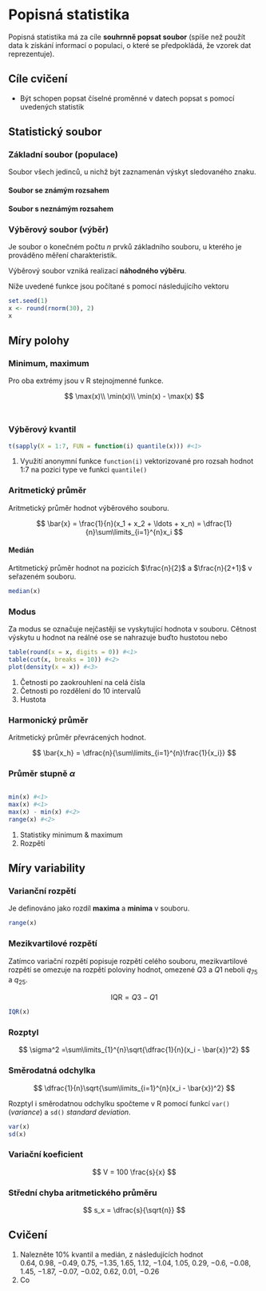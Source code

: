 # Popisná statistika

Popisná statistika má za cíle **souhrnně popsat soubor** (spíše než použít data k získání informací o populaci, o které se předpokládá, že vzorek dat reprezentuje).

::: callout-warning
## Cíle cvičení

- Být schopen popsat číselné proměnné v datech popsat s pomocí uvedených statistik\
:::

## Statistický soubor

### Základní soubor (populace)

Soubor všech jedinců, u nichž být zaznamenán výskyt sledovaného znaku.

#### Soubor se známým rozsahem


#### Soubor s neznámým rozsahem

### Výběrový soubor (výběr)

Je soubor o konečném počtu $n$ prvků základního souboru, u kterého je prováděno 
měření charakteristik. 

Výběrový soubor vzniká realizací **náhodného výběru**. 

Níže uvedené funkce jsou počítané s pomocí následujícího vektoru

```r
set.seed(1)
x <- round(rnorm(30), 2)
x
```

## Míry polohy

### Minimum, maximum

Pro oba extrémy jsou v R stejnojmenné funkce.

$$
 \max(x)\\
 \min(x)\\
 \min(x) - \max(x)
$$ \

### Výběrový kvantil

```r
t(sapply(X = 1:7, FUN = function(i) quantile(x))) #<1>
```
1. Využití anonymní funkce `function(i)` vektorizované pro rozsah hodnot 1:7 na pozici type ve funkci `quantile()`

### Aritmetický průměr {.unnumbered}

Aritmetický průměr hodnot výběrového souboru.

$$
  \bar{x} = \frac{1}{n}(x_1 + x_2 + \ldots + x_n) = \dfrac{1}{n}\sum\limits_{i=1}^{n}x_i
$$

#### Medián

Artitmetický průměr hodnot na pozicích $\frac{n}{2}$ a $\frac{n}{2+1}$ v seřazeném souboru.

```r
median(x)
```

### Modus

Za modus se označuje nejčastěji se vyskytující hodnota v souboru. Cětnost výskytu u hodnot na reálné ose se nahrazuje buďto hustotou nebo

```r
table(round(x = x, digits = 0)) #<1>
table(cut(x, breaks = 10)) #<2>
plot(density(x = x)) #<3>
```
1. Četnosti po zaokrouhlení na celá čísla
2. Četnosti po rozdělení do 10 intervalů
3. Hustota

### Harmonický průměr

Aritmetický průměr převrácených hodnot.

$$
\bar{x_h} = \dfrac{n}{\sum\limits_{i=1}^{n}\frac{1}{x_i}}
$$

### Průměr stupně $\alpha$

```r

```

```r
min(x) #<1>
max(x) #<1>
max(x) - min(x) #<2>
range(x) #<2>
```
1. Statistiky minimum & maximum
2. Rozpětí

## Míry variability

### Varianční rozpětí

Je definováno jako rozdíl **maxima** a **minima** v souboru.

```r
range(x)
```

### Mezikvartilové rozpětí

Zatímco variační rozpětí popisuje rozpětí celého souboru, mezikvartilové rozpětí se omezuje na rozpětí poloviny hodnot, omezené $Q3$ a $Q1$ neboli $q_{75}$ a $q_{25}$.

$$
\mathrm{IQR} = Q3 - Q1
$$

```r
IQR(x)
```

### Rozptyl

$$
     \sigma^2 =\sum\limits_{1}^{n}\sqrt{\dfrac{1}{n}(x_i - \bar{x})^2}
$$

### Směrodatná odchylka

$$
   \dfrac{1}{n}\sqrt{\sum\limits_{i=1}^{n}(x_i - \bar{x})^2}
$$

Rozptyl i směrodatnou odchylku spočteme v R pomocí funkcí `var()` (*variance*) a `sd()` *standard deviation*.

```r
var(x)
sd(x)
```

### Variační koeficient

$$
V = 100 \frac{s}{x}
$$

### Střední chyba aritmetického průměru

$$
s_x = \dfrac{s}{\sqrt{n}}
$$


::: callout-tip
## Cvičení
  1. Nalezněte 10% kvantil a medián, z následujících hodnot\
  $0.64$, $0.98$, $-0.49$, $0.75$, $-1.35$, $1.65$, $1.12$, $-1.04$, $1.05$, $0.29$, $-0.6$, $-0.08$, $1.45$, $-1.87$, $-0.07$, $-0.02$, $0.62$, $0.01$, $-0.26$\
  2. Co\
:::